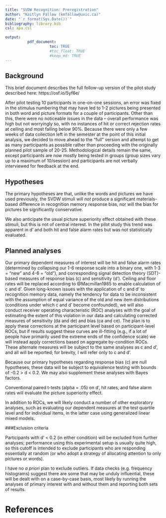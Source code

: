 ```yaml
---
title: "SVDW Recognition: Preregistration"
author: "Kaitlyn Fallow (kmfallow@uvic.ca)"
date: "`r format(Sys.Date())`"
bibliography: library.bib
csl: apa.csl

output: 
          pdf_document:
                    toc: TRUE
                    #toc_float: TRUE
                    #keep_md: TRUE
---
```


## Background

This brief document describes the full follow-up version of the pilot study described here: https://osf.io/5yf6e/ 

After pilot testing 10 participants in one-on-one sessions, an error was fixed in the stimulus numbering that may have led to 1-2 pictures being presented in both word and picture formats for a couple of participants. Other than this, there were no noticeable issues in the data -- overall performance was high but not worryingly so, with no instances of hit or correct rejection rates at ceiling and most falling below 90%. Because there were only a few weeks of data collection left in the semester at the point of this initial analysis, we decided to move ahead to the "full" version and attempt to get as many participants as possible rather than proceeding with the originally planned pilot sample of 20-25. Methodological details remain the same, except participants are now mostly being tested in groups (group sizes vary up to a maximum of 10/session) and participants are not verbally interviewed for feedback at the end.


## Hypotheses 
The primary hypotheses are that, unlike the words and pictures we have used previously, the SVDW stimuli will *not* produce a significant materials-based difference in recognition memory response bias, nor will the bias for pictures be significantly conservative.

We also anticipate the usual picture superiority effect obtained with these stimuli, but this is not of central interest. In the pilot study this trend was apparent in d' and both hit and false alarm rates but was not statistically evaluated.

## Planned analyses
Our primary dependent measures of interest will be hit and false alarm rates (determined by collapsing our 1-6 response scale into a binary one, with 1-3 = "new" and 4-6 = "old"), and corresponding signal detection theory (SDT)-based measures of response bias (c) and sensitivity (d'). Ceiling and floor rates will be replaced according to @Macmillan1985 to enable calculation of c and d'. Given long-known issues with the application of c and d' to recognition memory data, namely the tendency for data to be inconsistent with the assumption of equal variance of the old and new item distributions (conditions under which c and d' become confounded), we will also conduct receiver operating characteristic (ROC) analyses with the goal of estimating the extent of this violation in our data and calculating corrected measures of sensitivity (da and de) and bias (ca and ce). The plan is to apply these corrections at the participant level based on participant-level ROCs, but if results suggest these curves are ill-fitting (e.g., if a lot of people have primarily used the extreme ends of the confidence scale) we will instead apply corrections based on aggregate by-condition ROCs. These alternate measures will be subject to the same analyses as c and d', and all will be reported; for brevity, I will refer only to c and d'.

Because our primary hypotheses regarding response bias (c) are null hypotheses, these data will be subject to equivalence testing with bounds of -0.2 > d < 0.2. We may also supplement these analyses with Bayes factors.

Conventional paired t-tests (alpha = .05) on d', hit rates, and false alarm rates will evaluate the picture superiority effect.

In addition to ROCs, we will likely conduct a number of other exploratory analyses, such as evaluating our dependent measures at the test quartile level and for individual items, in the latter case using generalized linear mixed models.

###Exclusion criteria

Participants with d' < 0.2 (in either condition) will be excluded from further analyses; performance using this experimental setup is usually quite high, so this cutoff is intended to exclude participants who are responding essentially at random (or who adopt a strategy of allocating attention to only pictures or words).

I have no *a priori* plan to exclude outliers. If data checks (e.g. frequency histograms) suggest there are some that may be unduly influential, these will be dealt with on a case-by-case basis, most likely by running the analyses of primary interest with and without them and reporting both sets of results. 

    
# References


